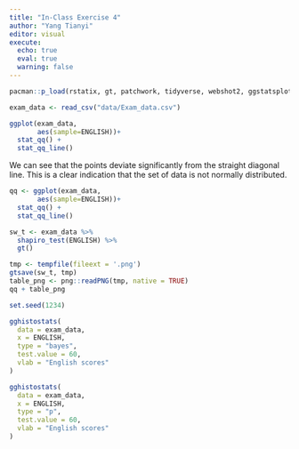 ```yaml
---
title: "In-Class Exercise 4"
author: "Yang Tianyi"
editor: visual
execute: 
  echo: true
  eval: true
  warning: false
---
```


```r
pacman::p_load(rstatix, gt, patchwork, tidyverse, webshot2, ggstatsplot)
```

```r
exam_data <- read_csv("data/Exam_data.csv")
```

```r
ggplot(exam_data,
       aes(sample=ENGLISH))+
  stat_qq() +
  stat_qq_line()
```

::: callout-note
We can see that the points deviate significantly from the straight diagonal line. This is a clear indication that the set of data is not normally distributed.
:::

```r
qq <- ggplot(exam_data,
       aes(sample=ENGLISH))+
  stat_qq() +
  stat_qq_line()
```

```r
sw_t <- exam_data %>%
  shapiro_test(ENGLISH) %>%
  gt()
```

```r
tmp <- tempfile(fileext = '.png')
gtsave(sw_t, tmp)
table_png <- png::readPNG(tmp, native = TRUE)
qq + table_png
```

```r
set.seed(1234)

gghistostats(
  data = exam_data,
  x = ENGLISH,
  type = "bayes",
  test.value = 60,
  vlab = "English scores"
)
```

```r
gghistostats(
  data = exam_data,
  x = ENGLISH,
  type = "p",
  test.value = 60,
  vlab = "English scores"
)
```
